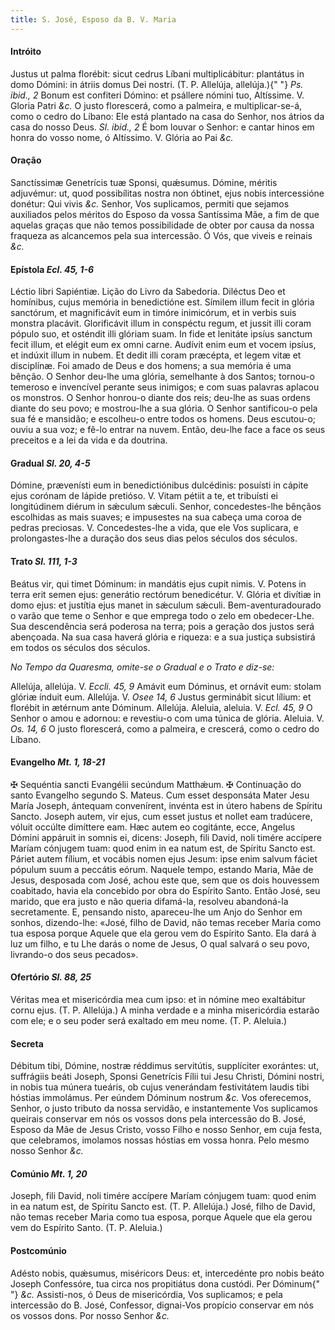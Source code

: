 ```yaml
---
title: S. José, Esposo da B. V. Maria
---
```


#### Intróito

<div class="grid grid-cols-2 gap-5">
  <span class="text-justify">
    Justus ut palma florébit: sicut cedrus Líbani multiplicábitur: plantátus in
    domo Dómini: in átriis domus Dei nostri. (T. P. Allelúja, allelúja.){" "}
    <em>Ps. ibid., 2</em> Bonum est confiteri Dómino: et psállere nómini tuo,
    Altíssime. V. Gloria Patri <em>&c.</em>
  </span>
  <span class="text-justify">
    O justo florescerá, como a palmeira, e multiplicar-se-á, como o cedro do
    Líbano: Ele está plantado na casa do Senhor, nos átrios da casa do nosso
    Deus. <em>Sl. ibid., 2</em> É bom louvar o Senhor: e cantar hinos em honra
    do vosso nome, ó Altíssimo. V. Glória ao Pai <em>&c.</em>
  </span>
</div>

#### Oração

<div class="grid grid-cols-2 gap-5">
  <span class="text-justify">
    Sanctíssimæ Genetrícis tuæ Sponsi, quǽsumus. Dómine, méritis adjuvémur: ut,
    quod possibílitas nostra non óbtinet, ejus nobis intercessióne donétur: Qui
    vivis <em>&c.</em>
  </span>
  <span class="text-justify">
    Senhor, Vos suplicamos, permiti que sejamos auxiliados pelos méritos do
    Esposo da vossa Santíssima Mãe, a fim de que aquelas graças que não temos
    possibilidade de obter por causa da nossa fraqueza as alcancemos pela sua
    intercessão. Ó Vós, que viveis e reinais <em>&c.</em>
  </span>
</div>

#### Epístola <em>Ecl. 45, 1-6</em>

<div class="grid grid-cols-2 gap-5">
  <span class="text-justify">Léctio libri Sapiéntiæ.</span>
  <span class="text-justify">Lição do Livro da Sabedoria.</span>
  <span class="text-justify">
    Diléctus Deo et homínibus, cujus memória in benedictióne est. Símilem illum
    fecit in glória sanctórum, et magnificávit eum in timóre inimicórum, et in
    verbis suis monstra placávit. Glorificávit illum in conspéctu regum, et
    jussit illi coram pópulo suo, et osténdit illi glóriam suam. In fide et
    lenitáte ipsíus sanctum fecit illum, et elégit eum ex omni carne. Audívit
    enim eum et vocem ipsíus, et indúxit illum in nubem. Et dedit illi coram
    præcépta, et legem vitæ et disciplínæ.
  </span>
  <span class="text-justify">
    Foi amado de Deus e dos homens; a sua memória é uma bênção. O Senhor deu-lhe
    uma glória, semelhante à dos Santos; tornou-o temeroso e invencível perante
    seus inimigos; e com suas palavras aplacou os monstros. O Senhor honrou-o
    diante dos reis; deu-lhe as suas ordens diante do seu povo; e mostrou-lhe a
    sua glória. O Senhor santificou-o pela sua fé e mansidão; e escolheu-o entre
    todos os homens. Deus escutou-o; ouviu a sua voz; e fê-lo entrar na nuvem.
    Então, deu-lhe face a face os seus preceitos e a lei da vida e da doutrina.
  </span>
</div>

#### Gradual <em>Sl. 20, 4-5</em>

<div class="grid grid-cols-2 gap-5">
  <span class="text-justify">
    Dómine, prævenísti eum in benedictiónibus dulcédinis: posuísti in cápite
    ejus corónam de lápide pretióso. V. Vitam pétiit a te, et tribuísti ei
    longitúdinem diérum in sǽculum sǽculi.
  </span>
  <span class="text-justify">
    Senhor, concedestes-lhe bênçãos escolhidas as mais suaves; e impusestes na
    sua cabeça uma coroa de pedras preciosas. V. Concedestes-lhe a vida, que ele
    Vos suplicara, e prolongastes-lhe a duração dos seus dias pelos séculos dos
    séculos.
  </span>
</div>

#### Trato <em>Sl. 111, 1-3</em>

<div class="grid grid-cols-2 gap-5">
  <span class="text-justify">
    Beátus vir, qui timet Dóminum: in mandátis ejus cupit nimis. V. Potens in
    terra erit semen ejus: generátio rectórum benedicétur. V. Glória et divítiæ
    in domo ejus: et justítia ejus manet in sǽculum sǽculi.
  </span>
  <span class="text-justify">
    Bem-aventuradourado o varão que teme o Senhor e que emprega todo o zelo em
    obedecer-Lhe. Sua descendência será poderosa na terra; pois a geração dos
    justos será abençoada. Na sua casa haverá glória e riqueza: e a sua justiça
    subsistirá em todos os séculos dos séculos.
  </span>
</div>

<em>No Tempo da Quaresma, omite-se o Gradual e o Trato e diz-se:</em>

<div class="grid grid-cols-2 gap-5">
  <span class="text-justify">
    Allelúja, allelúja. V. <em>Eccli. 45, 9</em> Amávit eum Dóminus, et ornávit
    eum: stolam glóriæ índuit eum. Allelúja. V. <em>Osee 14, 6</em> Justus
    germinábit sicut lílium: et florébit in ætérnum ante Dóminum. Allelúja.
  </span>
  <span class="text-justify">
    Aleluia, aleluia. V. <em>Ecl. 45, 9</em> O Senhor o amou e adornou: e
    revestiu-o com uma túnica de glória. Aleluia. V. <em>Os. 14, 6</em> O justo
    florescerá, como a palmeira, e crescerá, como o cedro do Líbano.
  </span>
</div>

#### Evangelho <em>Mt. 1, 18-21</em>

<div class="grid grid-cols-2 gap-5">
  <span class="text-justify">
    <span class="text-red-500">&#10016;</span> Sequéntia sancti Evangélii
    secúndum Matthǽum.
  </span>
  <span class="text-justify">
    <span class="text-red-500">&#10016;</span> Continuação do santo Evangelho
    segundo S. Mateus.
  </span>
  <span class="text-justify">
    Cum esset desponsáta Mater Jesu María Joseph, ántequam convenírent, invénta
    est in útero habens de Spíritu Sancto. Joseph autem, vir ejus, cum esset
    justus et nollet eam tradúcere, vóluit occúlte dimíttere eam. Hæc autem eo
    cogitánte, ecce, Angelus Dómini appáruit in somnis ei, dicens: Joseph, fili
    David, noli timére accípere Maríam cónjugem tuam: quod enim in ea natum est,
    de Spíritu Sancto est. Páriet autem fílium, et vocábis nomen ejus Jesum:
    ipse enim salvum fáciet pópulum suum a peccátis eórum.
  </span>
  <span class="text-justify">
    Naquele tempo, estando Maria, Mãe de Jesus, desposada com José, achou este
    que, sem que os dois houvessem coabitado, havia ela concebido por obra do
    Espírito Santo. Então José, seu marido, que era justo e não queria
    difamá-la, resolveu abandoná-la secretamente. E, pensando nisto,
    apareceu-lhe um Anjo do Senhor em sonhos, dizendo-lhe: «José, filho de
    David, não temas receber Maria como tua esposa porque Aquele que ela gerou
    vem do Espírito Santo. Ela dará à luz um filho, e tu Lhe darás o nome de
    Jesus, O qual salvará o seu povo, livrando-o dos seus pecados».
  </span>
</div>

#### Ofertório <em>Sl. 88, 25</em>

<div class="grid grid-cols-2 gap-5">
  <span class="text-justify">
    Véritas mea et misericórdia mea cum ipso: et in nómine meo exaltábitur cornu
    ejus. (T. P. Allelúja.)
  </span>
  <span class="text-justify">
    A minha verdade e a minha misericórdia estarão com ele; e o seu poder será
    exaltado em meu nome. (T. P. Aleluia.)
  </span>
</div>

#### Secreta

<div class="grid grid-cols-2 gap-5">
  <span class="text-justify">
    Débitum tibi, Dómine, nostræ réddimus servitútis, supplíciter exorántes: ut,
    suffrágiis beáti Joseph, Sponsi Genetrícis Fílii tui Jesu Christi, Dómini
    nostri, in nobis tua múnera tueáris, ob cujus venerándam festivitátem laudis
    tibi hóstias immolámus. Per eúndem Dóminum nostrum <em>&c.</em>
  </span>
  <span class="text-justify">
    Vos oferecemos, Senhor, o justo tributo da nossa servidão, e instantemente
    Vos suplicamos queirais conservar em nós os vossos dons pela intercessão do
    B. José, Esposo da Mãe de Jesus Cristo, vosso Filho e nosso Senhor, em cuja
    festa, que celebramos, imolamos nossas hóstias em vossa honra. Pelo mesmo
    nosso Senhor <em>&c.</em>
  </span>
</div>

#### Comúnio <em>Mt. 1, 20</em>

<div class="grid grid-cols-2 gap-5">
  <span class="text-justify">
    Joseph, fili David, noli timére accípere Maríam cónjugem tuam: quod enim in
    ea natum est, de Spíritu Sancto est. (T. P. Allelúja.)
  </span>
  <span class="text-justify">
    José, filho de David, não temas receber Maria como tua esposa, porque Aquele
    que ela gerou vem do Espírito Santo. (T. P. Aleluia.)
  </span>
</div>

#### Postcomúnio

<div class="grid grid-cols-2 gap-5">
  <span class="text-justify">
    Adésto nobis, quǽsumus, miséricors Deus: et, intercedénte pro nobis beáto
    Joseph Confessóre, tua circa nos propitiátus dona custódi. Per Dóminum{" "}
    <em>&c.</em>
  </span>
  <span class="text-justify">
    Assisti-nos, ó Deus de misericórdia, Vos suplicamos; e pela intercessão do
    B. José, Confessor, dignai-Vos propício conservar em nós os vossos dons. Por
    nosso Senhor <em>&c.</em>
  </span>
</div>
